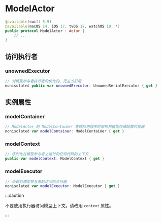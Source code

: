 # ModelActor

<ToBePolishedAfterTranslation />

<OriginalSource
  title="ModelActor"
  url="https://developer.apple.com/documentation/swiftdata/modelactor"
  summary="用于提供对一致模型的属性的互斥访问的接口"
/>

```swift
@available(swift 5.9)
@available(macOS 14, iOS 17, tvOS 17, watchOS 10, *)
public protocol ModelActor : Actor {
    // ...
}
```

## 访问执行者

### unownedExecutor

```swift
// 对模型参与者执行者的优化的、无主的引用
nonisolated public var unownedExecutor: UnownedSerialExecutor { get }
```

## 实例属性

### modelContainer

```swift
// ModelActor 的 ModelContainer 管理应用程序的架构和模型存储配置的容器
nonisolated var modelContainer: ModelContainer { get }
```

### modelContext

```swift
// 序列化在模型参与者上运行的任何代码的上下文
public var modelContext: ModelContext { get }
```

### modelExecutor

```swift
// 协调对模型参与者的访问的执行器
nonisolated var modelExecutor: ModelExecutor { get }
```

:::caution

不要使用执行器访问模型上下文。请改用 `context` 属性。

:::
